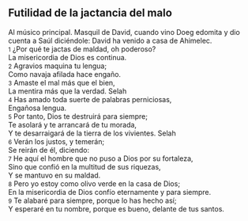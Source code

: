 == Futilidad de la jactancia del malo ==

Al músico principal. Masquil de David, cuando vino Doeg edomita y dio cuenta a Saúl diciéndole: David ha venido a casa de Ahimelec.<br>
{{anchor|1}} <small>1</small> ¿Por qué te jactas de maldad, oh poderoso?<br>
La misericordia de Dios es continua.<br>
{{anchor|2}} <small>2</small> Agravios maquina tu lengua;<br>
Como navaja afilada hace engaño.<br>
{{anchor|3}} <small>3</small> Amaste el mal más que el bien,<br>
La mentira más que la verdad. Selah<br>
{{anchor|4}} <small>4</small> Has amado toda suerte de palabras perniciosas,<br>
Engañosa lengua.<br>
{{anchor|5}} <small>5</small> Por tanto, Dios te destruirá para siempre;<br>
Te asolará y te arrancará de tu morada,<br>
Y te desarraigará de la tierra de los vivientes. Selah<br>
{{anchor|6}} <small>6</small> Verán los justos, y temerán;<br>
Se reirán de él, diciendo:<br>
{{anchor|7}} <small>7</small> He aquí el hombre que no puso a Dios por su fortaleza,<br>
Sino que confió en la multitud de sus riquezas,<br>
Y se mantuvo en su maldad.<br>
{{anchor|8}} <small>8</small> Pero yo estoy como olivo verde en la casa de Dios;<br>
En la misericordia de Dios confío eternamente y para siempre.<br>
{{anchor|9}} <small>9</small> Te alabaré para siempre, porque lo has hecho así;<br>
Y esperaré en tu nombre, porque es bueno, delante de tus santos.<br>
